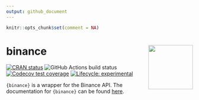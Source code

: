 ```yaml
---
output: github_document
---
```


<!-- README.md is generated from README.Rmd. Please edit that file -->

```r
knitr::opts_chunk$set(comment = NA)
```

# binance <img src="man/figures/binance-hex.png" align="right" alt="" width="120" />

<!-- badges: start -->
[![CRAN status](https://www.r-pkg.org/badges/version/binance)](https://cran.r-project.org/package=binance)
![GitHub Actions build status](https://github.com/datawookie/binance/actions/workflows/build.yaml/badge.svg)
[![Codecov test coverage](https://img.shields.io/codecov/c/github/datawookie/binance.svg)](https://codecov.io/github/datawookie/binance)
[![Lifecycle: experimental](https://img.shields.io/badge/lifecycle-experimental-orange.svg)](https://lifecycle.r-lib.org/articles/stages.html)
<!-- badges: end -->

`{binance}` is a wrapper for the Binance API. The documentation for `{binance}` can be found [here](https://datawookie.github.io/binance/).
